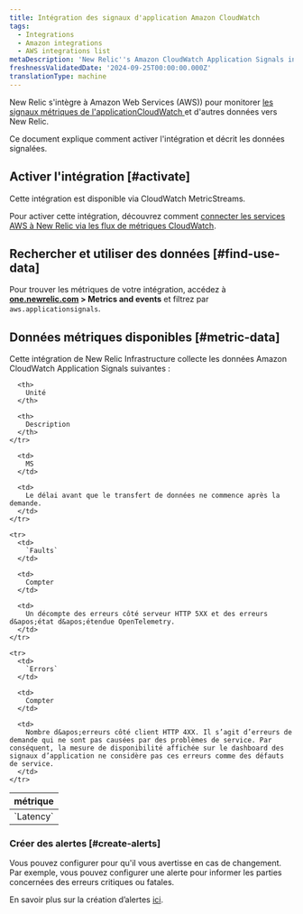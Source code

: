 ```yaml
---
title: Intégration des signaux d'application Amazon CloudWatch
tags:
  - Integrations
  - Amazon integrations
  - AWS integrations list
metaDescription: 'New Relic''s Amazon CloudWatch Application Signals integration: what data it reports and how to enable it.'
freshnessValidatedDate: '2024-09-25T00:00:00.000Z'
translationType: machine
---
```


New Relic s&apos;intègre à Amazon Web Services (AWS)) pour monitorer [les signaux métriques de l&apos;applicationCloudWatch ](https://docs.aws.amazon.com/AmazonCloudWatch/latest/monitoring/CloudWatch-Agent-Application_Signals.html)et d&apos;autres données vers New Relic.

Ce document explique comment activer l&apos;intégration et décrit les données signalées.

## Activer l&apos;intégration [#activate]

Cette intégration est disponible via CloudWatch MetricStreams.

Pour activer cette intégration, découvrez comment [connecter les services AWS à New Relic via les flux de métriques CloudWatch](/docs/infrastructure/amazon-integrations/connect/aws-metric-stream-setup/).

## Rechercher et utiliser des données [#find-use-data]

Pour trouver les métriques de votre intégration, accédez à <DNT>**[one.newrelic.com](https://one.newrelic.com/all-capabilities) &gt; Metrics and events**</DNT> et filtrez par `aws.applicationsignals`.

## Données métriques disponibles [#metric-data]

Cette intégration de New Relic Infrastructure collecte les données Amazon CloudWatch Application Signals suivantes :

<table>
  <thead>
    <tr>
      <th style={{ width: "220px" }}>
        métrique
      </th>

      <th>
        Unité
      </th>

      <th>
        Description
      </th>
    </tr>
  </thead>

  <tbody>
    <tr>
      <td>
        `Latency`
      </td>

      <td>
        MS
      </td>

      <td>
        Le délai avant que le transfert de données ne commence après la demande.
      </td>
    </tr>

    <tr>
      <td>
        `Faults`
      </td>

      <td>
        Compter
      </td>

      <td>
        Un décompte des erreurs côté serveur HTTP 5XX et des erreurs d&apos;état d&apos;étendue OpenTelemetry.
      </td>
    </tr>

    <tr>
      <td>
        `Errors`
      </td>

      <td>
        Compter
      </td>

      <td>
        Nombre d&apos;erreurs côté client HTTP 4XX. Il s’agit d’erreurs de demande qui ne sont pas causées par des problèmes de service. Par conséquent, la mesure de disponibilité affichée sur le dashboard des signaux d’application ne considère pas ces erreurs comme des défauts de service.
      </td>
    </tr>
  </tbody>
</table>

### Créer des alertes [#create-alerts]

Vous pouvez configurer <InlinePopover type="alerts" />pour qu&apos;il vous avertisse en cas de changement. Par exemple, vous pouvez configurer une alerte pour informer les parties concernées des erreurs critiques ou fatales.

En savoir plus sur la création d’alertes [ici](/docs/alerts-applied-intelligence/new-relic-alerts/learn-alerts/introduction-alerts/).